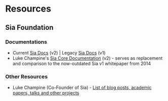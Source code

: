# Resources

## Sia Foundation

### Documentations
- Current [Sia Docs](https://docs.sia.tech/) (v2) | Legacy [Sia Docs](https://docs.sia.tech/legacy) (v1)
- Luke Champine's [Sia Core Documentation](https://lukechampine.com/v2docs/) (v2) - serves as replacement and comparison to the now-outdated Sia v1 whitepaper from 2014

### Other Resources
- Luke Champine (Co-Founder of Sia) - [List of blog posts, academic papers, talks and other projects](https://lukechampine.com/)